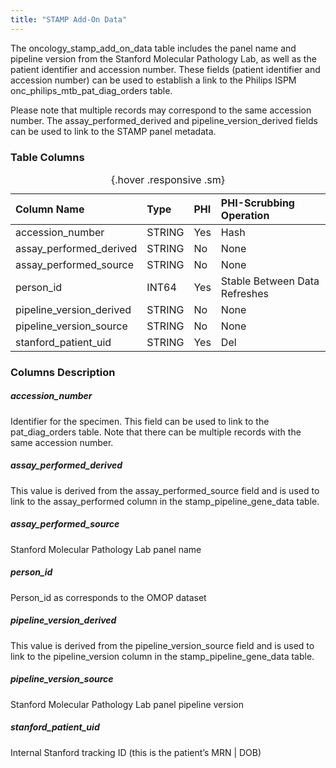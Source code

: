 ```yaml
---
title: "STAMP Add-On Data"
---
```


The oncology_stamp_add_on_data table includes the panel name and pipeline version from the Stanford Molecular Pathology Lab, as well as the patient identifier and accession number. These fields (patient identifier and accession number) can be used to establish a link to the Philips ISPM onc_philips_mtb_pat_diag_orders table.

 Please note that multiple records may correspond to the same accession number. The assay_performed_derived and pipeline_version_derived fields can be used to link to the STAMP panel metadata. 

### Table Columns

| Column Name              | Type   | PHI  | PHI-Scrubbing Operation        |
|:-------------------------|:-------|:-----|:-------------------------------|
| accession_number         | STRING | Yes  | Hash                           |
| assay_performed_derived  | STRING | No   | None                           |
| assay_performed_source   | STRING | No   | None                           |
| person_id                | INT64  | Yes  | Stable Between Data Refreshes  |
| pipeline_version_derived | STRING | No   | None                           |
| pipeline_version_source  | STRING | No   | None                           |
| stanford_patient_uid     | STRING | Yes  | Del                            |


:  {.hover .responsive .sm}

### Columns Description


##### accession_number

Identifier for the specimen. This field can be used to link to the pat_diag_orders table. Note that there can be multiple records with the same accession number.

##### assay_performed_derived

This value is derived from the assay_performed_source field and is used to link to the assay_performed column in the stamp_pipeline_gene_data table.

##### assay_performed_source

Stanford Molecular Pathology Lab panel name

##### person_id

Person_id as corresponds to the OMOP dataset

##### pipeline_version_derived

This value is derived from the pipeline_version_source field and is used to link to the pipeline_version column in the stamp_pipeline_gene_data table.

##### pipeline_version_source

Stanford Molecular Pathology Lab panel pipeline version

##### stanford_patient_uid

Internal Stanford tracking ID (this is the patient's MRN | DOB)


